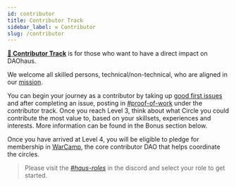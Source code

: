 ```yaml
---
id: contributor
title: Contributor Track
sidebar_label: ⚒️ Contributor
slug: /contributor
--- 
```


[**🔨 Contributor Track**](https://discord.gg/ERubbAVaFr) is for those who want to have a direct impact on DAOhaus.  

We welcome all skilled persons, technical/non-technical, who are aligned in our [mission](https://github.com/HausDAO/manifesto). 

You can begin your journey as a contributor by taking up [good first issues](https://github.com/HausDAO/haus-tasks/issues) and after completing an issue, posting in [#proof-of-work](https://discord.gg/9KfzHcU85z) under the contributor track. Once you reach Level 3, think about what Circle you could contribute the most value to, based on your skillsets, experiences and interests. More information can be found in the Bonus section below. 

Once you have arrived at Level 4, you will be eligible to pledge for membership in [WarCamp](https://app.daohaus.club/dao/0x64/0xef3d8c4fbb1860fceab16595db7e650cd5ad51c1), the core contributor DAO that helps coordinate the circles.

> Please visit the [*#haus-roles*](https://discord.gg/89TsbY4S9g) in the discord and select your role to get started. 
